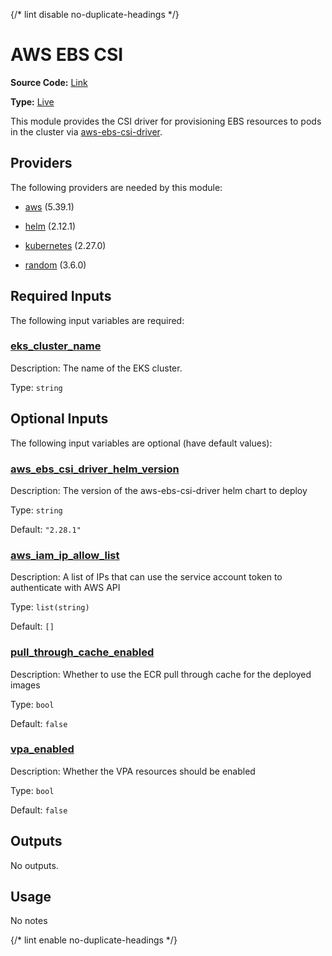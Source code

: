 {/* lint disable no-duplicate-headings */}

# AWS EBS CSI

**Source Code:** [Link](https://github.com/Panfactum/stack/tree/__currentPanfactumVersion__/packages/infrastructure/kube_aws_ebs_csi)

**Type:** [Live](/docs/reference/infrastructure-modules/overview)

This module provides the CSI driver for provisioning EBS resources to pods in the cluster via
[aws-ebs-csi-driver](https://github.com/kubernetes-sigs/aws-ebs-csi-driver).

## Providers

The following providers are needed by this module:

* [aws](https://registry.terraform.io/providers/hashicorp/aws/5.39.1/docs) (5.39.1)

* [helm](https://registry.terraform.io/providers/hashicorp/helm/2.12.1/docs) (2.12.1)

* [kubernetes](https://registry.terraform.io/providers/hashicorp/kubernetes/2.27.0/docs) (2.27.0)

* [random](https://registry.terraform.io/providers/hashicorp/random/3.6.0/docs) (3.6.0)

## Required Inputs

The following input variables are required:

### <a name="input_eks_cluster_name" /> [eks\_cluster\_name](#input_eks_cluster_name)

Description: The name of the EKS cluster.

Type: `string`

## Optional Inputs

The following input variables are optional (have default values):

### <a name="input_aws_ebs_csi_driver_helm_version" /> [aws\_ebs\_csi\_driver\_helm\_version](#input_aws_ebs_csi_driver_helm_version)

Description: The version of the aws-ebs-csi-driver helm chart to deploy

Type: `string`

Default: `"2.28.1"`

### <a name="input_aws_iam_ip_allow_list" /> [aws\_iam\_ip\_allow\_list](#input_aws_iam_ip_allow_list)

Description: A list of IPs that can use the service account token to authenticate with AWS API

Type: `list(string)`

Default: `[]`

### <a name="input_pull_through_cache_enabled" /> [pull\_through\_cache\_enabled](#input_pull_through_cache_enabled)

Description: Whether to use the ECR pull through cache for the deployed images

Type: `bool`

Default: `false`

### <a name="input_vpa_enabled" /> [vpa\_enabled](#input_vpa_enabled)

Description: Whether the VPA resources should be enabled

Type: `bool`

Default: `false`

## Outputs

No outputs.

## Usage

No notes

{/* lint enable no-duplicate-headings */}
